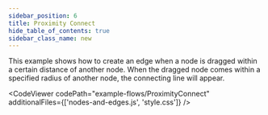 ```yaml
---
sidebar_position: 6
title: Proximity Connect
hide_table_of_contents: true
sidebar_class_name: new
---
```



This example shows how to create an edge when a node is dragged within a certain distance of another node. When the dragged node comes within a specified radius of another node, the connecting line will appear.

<CodeViewer
  codePath="example-flows/ProximityConnect"
  additionalFiles={['nodes-and-edges.js', 'style.css']}
/>
